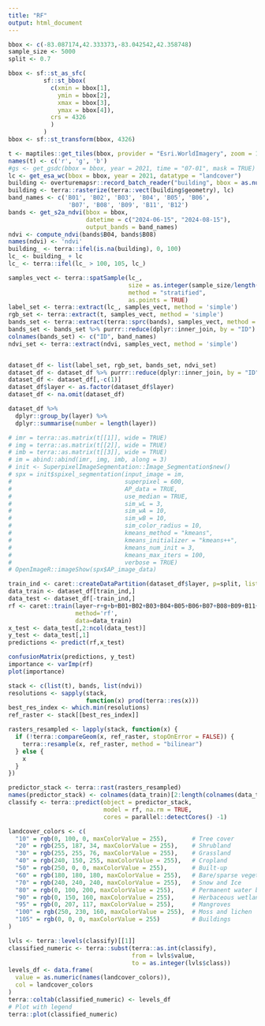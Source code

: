 ```yaml
---
title: "RF"
output: html_document
---
```


```r
bbox <- c(-83.087174,42.333373,-83.042542,42.358748)
sample_size <- 5000
split <- 0.7
```

```r
bbox <- sf::st_as_sfc(
          sf::st_bbox(
            c(xmin = bbox[1],
              ymin = bbox[2],
              xmax = bbox[3],
              ymax = bbox[4]),
            crs = 4326
            )
          )
bbox <- sf::st_transform(bbox, 4326)
```

```r
t <- maptiles::get_tiles(bbox, provider = "Esri.WorldImagery", zoom = 17)
names(t) <- c('r', 'g', 'b')
#gs <- get_gsdc(bbox = bbox, year = 2021, time = "07-01", mask = TRUE)
lc <- get_esa_wc(bbox = bbox, year = 2021, datatype = "landcover")
building <- overturemapsr::record_batch_reader("building", bbox = as.numeric(sf::st_bbox(bbox)))
building <- terra::rasterize(terra::vect(building$geometry), lc)
band_names <- c('B01', 'B02', 'B03', 'B04', 'B05', 'B06', 
                 'B07', 'B08', 'B09', 'B11', 'B12')
bands <- get_s2a_ndvi(bbox = bbox, 
                      datetime = c("2024-06-15", "2024-08-15"),
                      output_bands = band_names)
ndvi <- compute_ndvi(bands$B04, bands$B08)
names(ndvi) <- 'ndvi'
building_ <- terra::ifel(is.na(building), 0, 100)
lc_ <- building_ + lc
lc_ <- terra::ifel(lc_ > 100, 105, lc_)

samples_vect <- terra::spatSample(lc_, 
                                  size = as.integer(sample_size/length(terra::unique(lc_)[[1]])), 
                                  method = "stratified", 
                                  as.points = TRUE)
label_set <- terra::extract(lc_, samples_vect, method = 'simple')
rgb_set <- terra::extract(t, samples_vect, method = 'simple')
bands_set <- terra::extract(terra::sprc(bands), samples_vect, method = 'simple')
bands_set <- bands_set %>% purrr::reduce(dplyr::inner_join, by = "ID") 
colnames(bands_set) <- c("ID", band_names)
ndvi_set <- terra::extract(ndvi, samples_vect, method = 'simple')


dataset_df <- list(label_set, rgb_set, bands_set, ndvi_set)
dataset_df <- dataset_df %>% purrr::reduce(dplyr::inner_join, by = "ID") 
dataset_df <- dataset_df[,-c(1)]
dataset_df$layer <- as.factor(dataset_df$layer)
dataset_df <- na.omit(dataset_df)

dataset_df %>% 
  dplyr::group_by(layer) %>%
  dplyr::summarise(number = length(layer))
```

```r
# imr = terra::as.matrix(t[[1]], wide = TRUE)
# img = terra::as.matrix(t[[2]], wide = TRUE)
# imb = terra::as.matrix(t[[3]], wide = TRUE)
# im = abind::abind(imr, img, imb, along = 3)
# init <- SuperpixelImageSegmentation::Image_Segmentation$new()
# spx = init$spixel_segmentation(input_image = im, 
#                                superpixel = 600, 
#                                AP_data = TRUE,
#                                use_median = TRUE, 
#                                sim_wL = 3, 
#                                sim_wA = 10, 
#                                sim_wB = 10,
#                                sim_color_radius = 10, 
#                                kmeans_method = "kmeans",
#                                kmeans_initializer = "kmeans++",
#                                kmeans_num_init = 3, 
#                                kmeans_max_iters = 100,
#                                verbose = TRUE)
# OpenImageR::imageShow(spx$AP_image_data)
```

```r
train_ind <- caret::createDataPartition(dataset_df$layer, p=split, list=FALSE)
data_train <- dataset_df[train_ind,]
data_test <- dataset_df[-train_ind,]
rf <- caret::train(layer~r+g+b+B01+B02+B03+B04+B05+B06+B07+B08+B09+B11+B12+ndvi, 
                   method='rf', 
                   data=data_train)
x_test <- data_test[,2:ncol(data_test)]
y_test <- data_test[,1]
predictions <- predict(rf,x_test)

confusionMatrix(predictions, y_test)
importance <- varImp(rf)
plot(importance)
```

```r
stack <- c(list(t), bands, list(ndvi))
resolutions <- sapply(stack, 
                      function(x) prod(terra::res(x)))
best_res_index <- which.min(resolutions)
ref_raster <- stack[[best_res_index]]

rasters_resampled <- lapply(stack, function(x) {
  if (!terra::compareGeom(x, ref_raster, stopOnError = FALSE)) {
    terra::resample(x, ref_raster, method = "bilinear")
  } else {
    x
  }
})

predictor_stack <- terra::rast(rasters_resampled)
names(predictor_stack) <- colnames(data_train)[2:length(colnames(data_train))]
classify <- terra::predict(object = predictor_stack, 
                           model = rf, na.rm = TRUE, 
                           cores = parallel::detectCores() -1)

landcover_colors <- c(
  "10" = rgb(0, 100, 0, maxColorValue = 255),       # Tree cover
  "20" = rgb(255, 187, 34, maxColorValue = 255),    # Shrubland
  "30" = rgb(255, 255, 76, maxColorValue = 255),    # Grassland
  "40" = rgb(240, 150, 255, maxColorValue = 255),   # Cropland
  "50" = rgb(250, 0, 0, maxColorValue = 255),       # Built-up
  "60" = rgb(180, 180, 180, maxColorValue = 255),   # Bare/sparse vegetation
  "70" = rgb(240, 240, 240, maxColorValue = 255),   # Snow and Ice
  "80" = rgb(0, 100, 200, maxColorValue = 255),     # Permanent water bodies
  "90" = rgb(0, 150, 160, maxColorValue = 255),     # Herbaceous wetland 
  "95" = rgb(0, 207, 117, maxColorValue = 255),     # Mangroves
  "100" = rgb(250, 230, 160, maxColorValue = 255),  # Moss and lichen 
  "105" = rgb(0, 0, 0, maxColorValue = 255)         # Buildings
)

lvls <- terra::levels(classify)[[1]]
classified_numeric <- terra::subst(terra::as.int(classify), 
                                   from = lvls$value, 
                                   to = as.integer(lvls$class))
levels_df <- data.frame(
  value = as.numeric(names(landcover_colors)),
  col = landcover_colors 
)
terra::coltab(classified_numeric) <- levels_df
# Plot with legend
terra::plot(classified_numeric)
```
